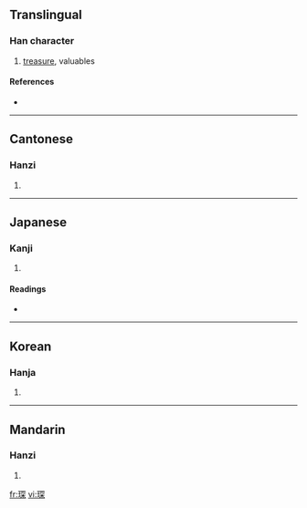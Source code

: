 ==Translingual==

===Han character===
{{Han char|rn=96|rad=玉|as=08|sn=12|four=1719<sub>4</sub>|canj=一土月金木 (MGBCD)}}

# [[treasure]], valuables

====References====
* {{Han ref|kx=0734.110|dkj=21049|dj=1146.160|hdz=21124.040|uh=741B|ud=29723|bh=B560|bd=46432}}

----

==Cantonese==

===Hanzi===
{{yue-hanzi|jyut=|y=sam1}}

# {{defn|Cantonese}}

----

==Japanese==

===Kanji===
{{ja-kanji|grade=|rs=玉08}}

# {{defn|Japanese}}

====Readings====
* {{ja-readings|on=[[ちん]] (chin), [[しん]] (shin)|kun=[[たから]] (takara)}}

----

==Korean==

===Hanja===
{{ko-hanja|hangeul=침|eumhun=|rv=chim|mr=ch'im|y=chim}}

# {{defn|Korean}}

----

==Mandarin==

===Hanzi===
{{cmn-hanzi|pin=[[chēn]] ([[chen1]])|wg=ch'en<sup>1</sup>}}

# {{defn|Mandarin}}

[[fr:琛]]
[[vi:琛]]